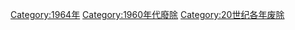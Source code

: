 {{discat|196|4|1993|1995}}
{{Commonscat|1964 disestablishments}}

[[Category:1964年|Category:1964年]]
[[Category:1960年代廢除|Category:1960年代廢除]]
[[Category:20世纪各年废除|Category:20世纪各年废除]]